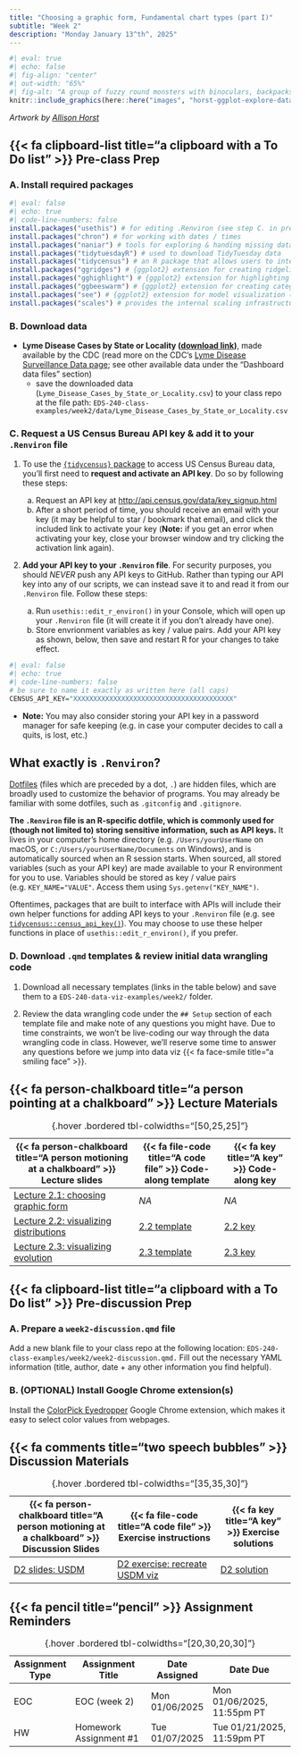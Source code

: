 ```yaml
---
title: "Choosing a graphic form, Fundamental chart types (part I)"
subtitle: "Week 2"
description: "Monday January 13^th^, 2025"
---
```


```r
#| eval: true 
#| echo: false
#| fig-align: "center"
#| out-width: "65%" 
#| fig-alt: "A group of fuzzy round monsters with binoculars, backpacks and guide books looking up a graphs flying around with wings (like birders, but with exploratory data visualizations). Stylized text reads 'ggplot2: visual data exploration.' Learn more about ggplot2."
knitr::include_graphics(here::here("images", "horst-ggplot-explore-dataviz.png"))
```

:::{.gray-text .center-text}
*Artwork by [Allison Horst](https://allisonhorst.com/){target="_blank"}*
:::

## {{< fa clipboard-list title="a clipboard with a To Do list" >}} Pre-class Prep {#pre-class-prep}

### A. Install required packages

```r
#| eval: false
#| echo: true
#| code-line-numbers: false
install.packages("usethis") # for editing .Renviron (see step C. in pre-class prep)
install.packages("chron") # for working with dates / times
install.packages("naniar") # tools for exploring & handing missing data
install.packages("tidytuesdayR") # used to download TidyTuesday data
install.packages("tidycensus") # an R package that allows users to interface with a select number of the US Census Bureau’s data APIs and return tidyverse-ready data frames
install.packages("ggridges") # {ggplot2} extension for creating ridgeline plots
install.packages("gghighlight") # {ggplot2} extension for highlighting geoms
install.packages("ggbeeswarm") # {ggplot2} extension for creating categorical scatter (violin point) plots
install.packages("see") # {ggplot2} extension for model visualization (we'll be using it for it's geom, geom_violindot())
install.packages("scales") # provides the internal scaling infrastructure used by ggplot2, and gives you tools to override the default breaks, labels, transformations and palettes (installed automatically with {ggplot2} or {tidyverse})
```

### B. Download data

- **Lyme Disease Cases by State or Locality ([download link](https://www.cdc.gov/lyme/datasurveillance/case-counts/Lyme_Disease_Cases_by_State_or_Locality.csv))**, made available by the CDC (read more on the CDC's [Lyme Disease Surveillance Data page](https://www.cdc.gov/lyme/data-research/facts-stats/surveillance-data-1.html){target="_blank"}; see other available data under the "Dashboard data files" section)
  - save the downloaded data (`Lyme_Disease_Cases_by_State_or_Locality.csv`) to your class repo at the file path: `EDS-240-class-examples/week2/data/Lyme_Disease_Cases_by_State_or_Locality.csv`

### C. Request a US Census Bureau API key & add it to your `.Renviron` file

1. To use the [`{tidycensus}` package](https://walker-data.com/tidycensus/){target="_blank} to access US Census Bureau data, you'll first need to **request and activate an API key**. Do so by following these steps:

    a. Request an API key at <http://api.census.gov/data/key_signup.html>{target="_blank}
    b. After a short period of time, you should receive an email with your key (it may be helpful to star / bookmark that email), and click the included link to activate your key (**Note:** if you get an error when activating your key, close your browser window and try clicking the activation link again).

2. **Add your API key to your `.Renviron` file**. For security purposes, you should *NEVER* push any API keys to GitHub. Rather than typing our API key into any of our scripts, we can instead save it to and read it from our `.Renviron` file. Follow these steps:

    a. Run `usethis::edit_r_environ()` in your Console, which will open up your `.Renviron` file (it will create it if you don't already have one).
    b. Store envrionment variables as key / value pairs. Add your API key as shown, below, then save and restart R for your changes to take effect.
    
```r
#| eval: false
#| echo: true
#| code-line-numbers: false
# be sure to name it exactly as written here (all caps) 
CENSUS_API_KEY="XXXXXXXXXXXXXXXXXXXXXXXXXXXXXXXXXXXXXXXX"
```

- **Note:** You may also consider storing your API key in a password manager for safe keeping (e.g. in case your computer decides to call a quits, is lost, etc.) 

::: {.callout-note collapse=true}
## What exactly is `.Renviron`?

[Dotfiles](https://en.wikipedia.org/wiki/Hidden_file_and_hidden_directory){target="_blank"} (files which are preceded by a dot, `.`) are hidden files, which are broadly used to customize the behavior of programs. You may already be familiar with some dotfiles, such as `.gitconfig` and `.gitignore`.

**The `.Renviron` file is an R-specific dotfile, which is commonly used for (though not limited to) storing sensitive information, such as API keys.** It lives in your computer's home directory (e.g. `/Users/yourUserName` on macOS, or `C:/Users/yourUserName/Documents` on Windows), and is automatically sourced when an R session starts. When sourced, all stored variables (such as your API key) are made available to your R environment for you to use. Variables should be stored as key / value pairs (e.g. `KEY_NAME="VALUE"`. Access them using `Sys.getenv("KEY_NAME")`.

Oftentimes, packages that are built to interface with APIs will include their own helper functions for adding API keys to your `.Renviron` file (e.g. see [`tidycensus::census_api_key()`](https://walker-data.com/tidycensus/reference/census_api_key.html){target="_blank"}). You may choose to use these helper functions in place of `usethis::edit_r_environ()`, if you prefer.
:::
    
<!-- To prevent us from accidentally pushing our key(s), we can save it to a separate file which we'll add to our `.gitignore`. Do so by following these steps: -->

<!--   a. Create a `week2/` folder in the root directory of your class repo -->

<!--   b. Add a file to your `week2/` folder called `KEYS.R`, and save your API key to an object name like this: -->

<!-- ```{r filename="~/week2/KEYS.R"} -->
<!-- #| eval: false -->
<!-- #| echo: true -->
<!-- censusKEY <- "XXXXXXXXXXXXXXXXXXXXXXXXXXXXXXXXXXXXXXXX" -->
<!-- ``` -->

<!--   b. Add `KEYS.R` to your `.gitignore` -->

<!-- ```{r filename=".gitignore"} -->
<!-- #| eval: false -->
<!-- #| echo: true -->
<!-- /week2/KEYS.R -->
<!-- ``` -->

<!--   c. Save `.gitignore` (once saved, you should see the newly added `KEYS.R` file disappear from your **Git** pane in RStudio, and a modified `.gitignore` appear). Stage/add, commit, and push this `.gitignore` file to GitHub -->

<!-- In class, we'll source our key (by running `source(here::here("week2", "KEYS.R"))`) into any scripts / Qmd files, where required.  -->

### D. Download `.qmd` templates & review initial data wrangling code

1. Download all necessary templates (links in the table below) and save them to a `EDS-240-data-viz-examples/week2/` folder. 

2. Review the data wrangling code under the `## Setup` section of each template file and make note of any questions you might have. Due to time constraints, we won't be live-coding our way through the data wrangling code in class. However, we'll reserve some time to answer any questions before we jump into data viz {{< fa face-smile title="a smiling face" >}}.

## {{< fa person-chalkboard title="a person pointing at a chalkboard" >}} Lecture Materials {#lecture-materials}

| {{< fa person-chalkboard title="A person motioning at a chalkboard" >}} Lecture slides   | {{< fa file-code title="A code file" >}} Code-along template | {{< fa key title="A key" >}} Code-along key |
|------------------------------------------------------------------------------------------|--------------------------------------------------------------|---------------------------------------------------|
| [Lecture 2.1: choosing graphic form](lecture-slides/lecture2.1-choosing-graphic-forms-slides.qmd){target="_blank"}  | *NA* | *NA* |
| [Lecture 2.2: visualizing distributions](lecture-slides/lecture2.2-distributions-slides.qmd){target="_blank"}  | [2.2 template](https://github.com/EDS-240-Data-Viz/code-along-templates/blob/main/week2/TEMPLATE-lecture2.2-distributions.qmd){target="_blank"} | [2.2 key](keys/KEY-lecture2.2-distributions.qmd){target="_blank"} |
| [Lecture 2.3: visualizing evolution](lecture-slides/lecture2.3-evolution-slides.qmd){target="_blank"}  | [2.3 template](https://github.com/EDS-240-Data-Viz/code-along-templates/blob/main/week2/TEMPLATE-lecture2.3-evolution.qmd){target="_blank"} | [2.3 key](keys/KEY-lecture2.3-evolution.qmd){target="_blank"} |
: {.hover .bordered tbl-colwidths="[50,25,25]"} 

## {{< fa clipboard-list title="a clipboard with a To Do list" >}} Pre-discussion Prep {#pre-discussion-prep} 
### A. Prepare a `week2-discussion.qmd` file

Add a new blank file to your class repo at the following location: `EDS-240-class-examples/week2/week2-discussion.qmd.` Fill out the necessary YAML information (title, author, date + any other information you find helpful).

### B. (OPTIONAL) Install Google Chrome extension(s)

Install the [ColorPick Eyedropper](https://chrome.google.com/webstore/detail/colorpick-eyedropper/ohcpnigalekghcmgcdcenkpelffpdolg) Google Chrome extension, which makes it easy to select color values from webpages.

## {{< fa comments title="two speech bubbles" >}} Discussion Materials

| {{< fa person-chalkboard title="A person motioning at a chalkboard" >}} Discussion Slides | {{< fa file-code title="A code file" >}} Exercise instructions | {{< fa key title="A key" >}} Exercise solutions |
|-------------------|-------------------|--------------|
| [D2 slides: USDM](discussion/week2/week2-slides.qmd){target="_blank"} | [D2 exercise: recreate USDM viz](discussion/week2/week2-exercise.qmd) | [D2 solution](discussion/week2/week2-solution.qmd) |
: {.hover .bordered tbl-colwidths="[35,35,30]"} 

## {{< fa pencil title="pencil" >}} Assignment Reminders {#assignment-reminders}

| Assignment Type | Assignment Title         | Date Assigned  | Date Due                   |
|-----------------|--------------------------|----------------|----------------------------|
| EOC             | EOC (week 2)             | Mon 01/06/2025 | Mon 01/06/2025, 11:55pm PT |
| HW              | Homework Assignment #1   | Tue 01/07/2025 | Tue 01/21/2025, 11:59pm PT |
: {.hover .bordered tbl-colwidths="[20,30,20,30]"} 

<!-- | Assignment Type | Assignment Title                                  | Date Assigned  | Date Due                   | -->
<!-- |-----------------|---------------------------------------------------|----------------|----------------------------| -->
<!-- | EOC             | [EOC (week 2)](https://forms.gle/G5DbEAxKCxyaCZyB8)  | Mon 01/13/2024 | Mon 01/13/2024, 11:55pm PT | -->
<!-- | HW              | [Homework Assignment #1](assignments/HW1.qmd)  | Tue 01/07/2025 | Tue 01/21/2025, 11:59pm PT | -->
<!-- : {.hover .bordered tbl-colwidths="[20,30,20,30]"}  -->
